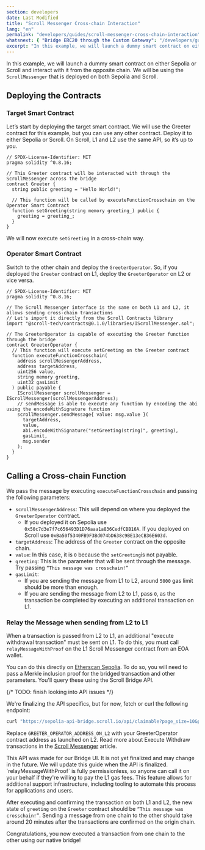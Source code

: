 ```yaml
---
section: developers
date: Last Modified
title: "Scroll Messenger Cross-chain Interaction"
lang: "en"
permalink: "developers/guides/scroll-messenger-cross-chain-interaction"
whatsnext: { "Bridge ERC20 through the Custom Gateway": "/developers/guides/bridge-erc20-through-the-custom-gateway" }
excerpt: "In this example, we will launch a dummy smart contract on either Sepolia or Scroll Sepolia testnet and interact with it from the opposite chain."
---
```



In this example, we will launch a dummy smart contract on either Sepolia or Scroll and interact
with it from the opposite chain. We will be using the `ScrollMessenger` that is deployed on both
Sepolia and Scroll.

## Deploying the Contracts

### Target Smart Contract

Let’s start by deploying the target smart contract. We will use the Greeter contract for this
example, but you can use any other contract. Deploy it to either Sepolia or Scroll. On Scroll, L1
and L2 use the same API, so it’s up to you.

```solidity
// SPDX-License-Identifier: MIT
pragma solidity ^0.8.16;

// This Greeter contract will be interacted with through the ScrollMessenger across the bridge
contract Greeter {
  string public greeting = "Hello World!";

  // This function will be called by executeFunctionCrosschain on the Operator Smart Contract
  function setGreeting(string memory greeting_) public {
    greeting = greeting_;
  }
}
```

We will now execute `setGreeting` in a cross-chain way.

### Operator Smart Contract

Switch to the other chain and deploy the `GreeterOperator`. So, if you deployed the `Greeter` contract on L1, deploy the `GreeterOperator` on L2 or vice versa.

```solidity
// SPDX-License-Identifier: MIT
pragma solidity ^0.8.16;

// The Scroll Messenger interface is the same on both L1 and L2, it allows sending cross-chain transactions
// Let's import it directly from the Scroll Contracts library
import "@scroll-tech/contracts@0.1.0/libraries/IScrollMessenger.sol";

// The GreeterOperator is capable of executing the Greeter function through the bridge
contract GreeterOperator {
  // This function will execute setGreeting on the Greeter contract
  function executeFunctionCrosschain(
    address scrollMessengerAddress,
    address targetAddress,
    uint256 value,
    string memory greeting,
    uint32 gasLimit
  ) public payable {
    IScrollMessenger scrollMessenger = IScrollMessenger(scrollMessengerAddress);
    // sendMessage is able to execute any function by encoding the abi using the encodeWithSignature function
    scrollMessenger.sendMessage{ value: msg.value }(
      targetAddress,
      value,
      abi.encodeWithSignature("setGreeting(string)", greeting),
      gasLimit,
      msg.sender
    );
  }
}
```

## Calling a Cross-chain Function

We pass the message by executing `executeFunctionCrosschain` and passing the following parameters:

- `scrollMessengerAddress`: This will depend on where you deployed the `GreeterOperator` contract.
  - If you deployed it on Sepolia use `0x50c7d3e7f7c656493D1D76aaa1a836CedfCBB16A`. If you deployed on Scroll use `0xBa50f5340FB9F3Bd074bD638c9BE13eCB36E603d`.
- `targetAddress`: The address of the `Greeter` contract on the opposite chain.
- `value`: In this case, it is `0` because the `setGreeting`is not payable.
- `greeting`: This is the parameter that will be sent through the message. Try passing `“This message was crosschain!”`
- `gasLimit`:
  - If you are sending the message from L1 to L2, around `5000` gas limit should be more than enough.
  - If you are sending the message from L2 to L1, pass `0`, as the transaction be completed by executing an additional transaction on L1.

### Relay the Message when sending from L2 to L1

When a transaction is passed from L2 to L1, an additional "execute withdrawal transaction" must be sent on L1. To do this, you must call `relayMessageWithProof` on the L1 Scroll Messenger
contract from an EOA wallet.

You can do this directly on [Etherscan Sepolia](https://sepolia.etherscan.io/address/0x50c7d3e7f7c656493d1d76aaa1a836cedfcbb16a#writeProxyContract#F3).
To do so, you will need to pass a Merkle inclusion proof for the bridged transaction and other parameters. You'll query these using the Scroll Bridge API.

{/* TODO: finish looking into API issues */}

We're finalizing the API specifics, but for now, fetch or curl the following endpoint:

```bash
curl "https://sepolia-api-bridge.scroll.io/api/claimable?page_size=10&page=1&address=GREETER_OPERATOR_ADDRESS_ON_L2"
```

Replace `GREETER_OPERATOR_ADDRESS_ON_L2` with your GreeterOperator contract address as launched on L2. Read more about Execute Withdraw transactions
in the [Scroll Messenger](/developers/l1-and-l2-bridging/the-scroll-messenger) article.

<Aside type="danger" title="Experimental API">
  This API was made for our Bridge UI. It is not yet finalized and may change in the future. We will update this guide
  when the API is finalized.
</Aside>

<Aside type="caution" title="Anyone can execute your L2 → L1 Message">
  `relayMessageWithProof` is fully permissionless, so anyone can call it on your behalf if they're willing to pay the L1
  gas fees. This feature allows for additional support infrastructure, including tooling to automate this process for
  applications and users.
</Aside>

After executing and confirming the transaction on both L1 and L2, the new state of `greeting` on the `Greeter` contract should be `“This message was crosschain!”`. Sending a message from one chain to the other should take around 20 minutes after the transactions are confirmed on the origin chain.

Congratulations, you now executed a transaction from one chain to the other using our native bridge!

